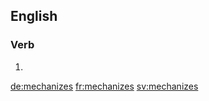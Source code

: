 ==English==

===Verb===
{{head|en|verb form}}

# {{en-third-person singular of|mechanize}}

[[de:mechanizes]]
[[fr:mechanizes]]
[[sv:mechanizes]]